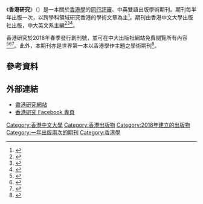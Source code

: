 {{Infobox journal
| title = 香港研究
| cover =
| discipline = 香港學
| editor = 
| abbreviation = Hong Kong Stud.
| language = 中英雙語
| publisher = [[香港中文大學出版社|香港中文大學出版社]]
| country = 香港
| frequency = 半年刊
| openaccess = 是
| history = 2018年-
| website = https://cup.cuhk.edu.hk/index.php?route=product/product&product_id=3533
| link1 = 
| link1-name =
| impact =
| impact-year =
| ISSN =
| eISSN = 2618-0510
| JSTOR =
| OCLC = 1118519769
| LCCN =
}}
《'''香港研究'''》（{{lang-en|Hong Kong Studies}}）是一本關於[[香港學|香港學]]的[[同行評審|同行評審]]、中英雙語出版學術期刊。期刊每半年出版一次，以跨學科領域研究香港的學術文章為主<ref>{{cite web |title=RETI/REAO About Hong Kong studies |url=https://www.bib.uab.cat/human/acreditacions/planes/publiques/revistes/revistesideng.php?area=eao&menuidioma=eng&idrev=770 |website=Humanities Library - Department of Translation and Interpreting & East Asian Studies |publisher=Autonomous University of Barcelona |access-date=2021-01-10 |archive-date=2021-01-16 |archive-url=https://web.archive.org/web/20210116100125/https://www.bib.uab.cat/human/acreditacions/planes/publiques/revistes/revistesideng.php?area=eao&menuidioma=eng&idrev=770 |dead-url=no }}</ref>。期刊由香港中文大學出版社出版，中大英文系主編<ref>{{cite web |title=[CFP] Hong Kong Studies: A Bilingual Journal |url=https://hksi.ubc.ca/cfp-hong-kong-studies-a-bilingual-journal/ |website=Hong Kong Studies Initiative |publisher=University of British Columbia |access-date=2021-01-04 |archive-date=2021-01-16 |archive-url=https://web.archive.org/web/20210116100209/https://hksi.ubc.ca/cfp-hong-kong-studies-a-bilingual-journal/ |dead-url=no }}</ref><ref>{{cite web |title=Resources Guide to Hong Kong Studies |url=https://guides.library.utoronto.ca/c.php?g=463748&p=3173992 |website=University of Toronto Libraries |access-date=2021-01-10 |archive-date=2021-01-16 |archive-url=https://web.archive.org/web/20210116100118/https://guides.library.utoronto.ca/c.php?g=463748&p=3173992 |dead-url=no }}</ref><ref>{{cite news |title=Interview: Hong Kong History Project’s Vivian Kong on uncovering the city’s rich and ‘incredibly varied’ history |url=https://hongkongfp.com/2018/05/27/interview-hong-kong-history-projects-vivian-kong-uncovering-citys-rich-incredibly-varied-history/ |access-date=2021-01-10 |work=Hong Kong Free Press |date=2018-05-27 |archive-date=2021-01-16 |archive-url=https://web.archive.org/web/20210116100118/https://hongkongfp.com/2018/05/27/interview-hong-kong-history-projects-vivian-kong-uncovering-citys-rich-incredibly-varied-history/ |dead-url=no }}</ref>。

香港研究於2018年春季發行創刊號，並可在中大出版社網站免費閱覽所有內容<ref>{{cite web |title=Hong Kong Studies |url=https://cup.cuhk.edu.hk/index.php?route=product/product&product_id=3533 |website=The Chinese University of Hong Kong Press |access-date=2021-01-04 |archive-date=2021-01-16 |archive-url=https://web.archive.org/web/20210116100120/https://cup.cuhk.edu.hk/index.php?route=product%2Fproduct&product_id=3533 |dead-url=no }}</ref><ref>{{cite web |title=[明報] 什麼人訪問什麼人：香港研究 不止研究香港 |url=https://hkstudies.org/%E6%98%8E%E5%A0%B1-%E4%BB%80%E9%BA%BC%E4%BA%BA%E8%A8%AA%E5%95%8F%E4%BB%80%E9%BA%BC%E4%BA%BA%EF%BC%9A%E9%A6%99%E6%B8%AF%E7%A0%94%E7%A9%B6-%E4%B8%8D%E6%AD%A2%E7%A0%94%E7%A9%B6%E9%A6%99%E6%B8%AF-6-1-2/ |website=Society for Hong Kong Studies |access-date=2021-01-10 |language=zh-hk |date=2019-01-06 |archive-date=2021-01-16 |archive-url=https://web.archive.org/web/20210116100120/https://hkstudies.org/%E6%98%8E%E5%A0%B1-%E4%BB%80%E9%BA%BC%E4%BA%BA%E8%A8%AA%E5%95%8F%E4%BB%80%E9%BA%BC%E4%BA%BA%EF%BC%9A%E9%A6%99%E6%B8%AF%E7%A0%94%E7%A9%B6-%E4%B8%8D%E6%AD%A2%E7%A0%94%E7%A9%B6%E9%A6%99%E6%B8%AF-6-1-2/ |dead-url=no }}</ref><ref>{{cite news |title=【01觀點】香港研究出版　學術研究須守護社會利益　確立本土價值 |url=https://www.hk01.com/01%E8%A7%80%E9%BB%9E/170744/01%E8%A7%80%E9%BB%9E-%E9%A6%99%E6%B8%AF%E7%A0%94%E7%A9%B6%E5%87%BA%E7%89%88-%E5%AD%B8%E8%A1%93%E7%A0%94%E7%A9%B6%E9%A0%88%E5%AE%88%E8%AD%B7%E7%A4%BE%E6%9C%83%E5%88%A9%E7%9B%8A-%E7%A2%BA%E7%AB%8B%E6%9C%AC%E5%9C%9F%E5%83%B9%E5%80%BC |access-date=2021-01-10 |work=HK01 |date=2018-03-22 |language=zh-hk |archive-date=2021-01-16 |archive-url=https://web.archive.org/web/20210116100121/https://www.hk01.com/01%E8%A7%80%E9%BB%9E/170744/01%E8%A7%80%E9%BB%9E-%E9%A6%99%E6%B8%AF%E7%A0%94%E7%A9%B6%E5%87%BA%E7%89%88-%E5%AD%B8%E8%A1%93%E7%A0%94%E7%A9%B6%E9%A0%88%E5%AE%88%E8%AD%B7%E7%A4%BE%E6%9C%83%E5%88%A9%E7%9B%8A-%E7%A2%BA%E7%AB%8B%E6%9C%AC%E5%9C%9F%E5%83%B9%E5%80%BC |dead-url=no }}</ref>。此外，本期刊亦是世界第一本以香港學作主題之學術期刊<ref>{{cite news |title=No taboo topics, scholars say, as they launch first ever academic journal on Hong Kong |url=https://www.scmp.com/news/hong-kong/education/article/2140532/no-taboo-topics-scholars-say-they-launch-first-ever |access-date=2021-01-10 |work=South China Morning Post |date=2018-04-08 |archive-date=2020-11-09 |archive-url=https://web.archive.org/web/20201109031425/http://www.scmp.com/news/hong-kong/education/article/2140532/no-taboo-topics-scholars-say-they-launch-first-ever |dead-url=no }}</ref>。

== 參考資料 ==
{{reflist}}

== 外部連結 ==
* [https://cup.cuhk.edu.hk/index.php?route=product/product&product_id=3533 香港研究網站] {{Wayback|url=https://cup.cuhk.edu.hk/index.php?route=product%2Fproduct&product_id=3533 |date=20210116100120 }}
* [https://www.facebook.com/hongkongstudies 香港研究 Facebook 專頁]

[[Category:香港中文大學|Category:香港中文大學]]
[[Category:香港出版物|Category:香港出版物]]
[[Category:2018年建立的出版物|Category:2018年建立的出版物]]
[[Category:一年出版兩次的期刊|Category:一年出版兩次的期刊]]
[[Category:香港學|Category:香港學]]